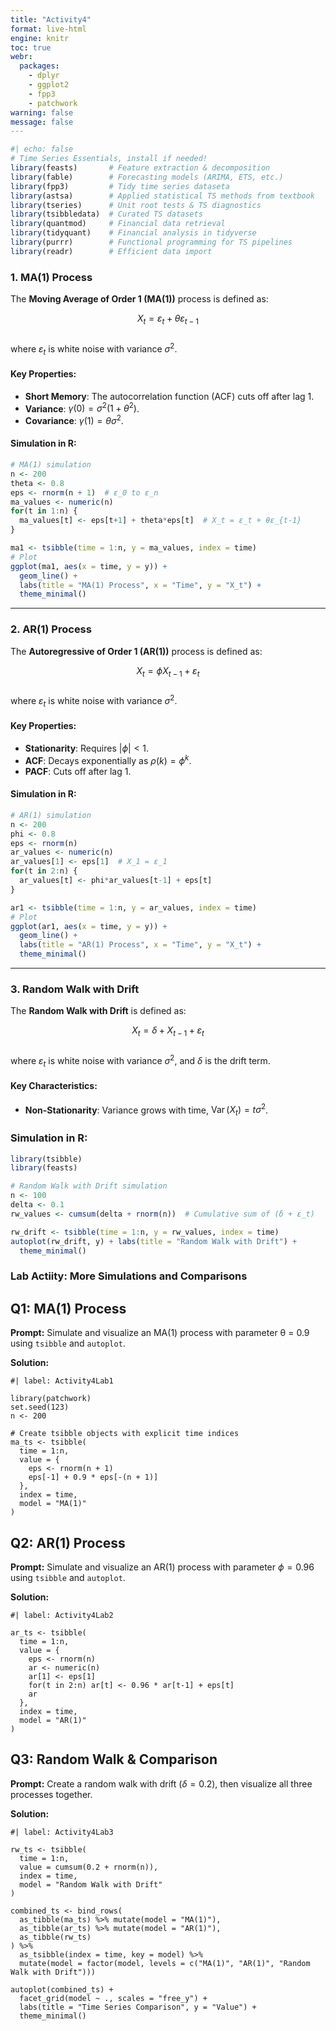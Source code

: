 ```yaml
---
title: "Activity4"
format: live-html
engine: knitr
toc: true
webr:
  packages:
    - dplyr
    - ggplot2
    - fpp3
    - patchwork
warning: false
message: false
---
```


```r
#| echo: false
# Time Series Essentials, install if needed!
library(feasts)       # Feature extraction & decomposition
library(fable)        # Forecasting models (ARIMA, ETS, etc.)
library(fpp3)         # Tidy time series dataseta
library(astsa)        # Applied statistical TS methods from textbook
library(tseries)      # Unit root tests & TS diagnostics
library(tsibbledata)  # Curated TS datasets
library(quantmod)     # Financial data retrieval
library(tidyquant)    # Financial analysis in tidyverse
library(purrr)        # Functional programming for TS pipelines
library(readr)        # Efficient data import
```

### 1. MA(1) Process  

The **Moving Average of Order 1 (MA(1))** process is defined as:  

$$
X_t = \varepsilon_t + \theta \varepsilon_{t-1}
$$  
where $\varepsilon_t$ is white noise with variance $\sigma^2$.

#### Key Properties:  

- **Short Memory**: The autocorrelation function (ACF) cuts off after lag 1.  
- **Variance**: $\gamma(0) = \sigma^2(1 + \theta^2)$.  
- **Covariance**: $\gamma(1) = \theta \sigma^2$.  

#### Simulation in R:  

```r
# MA(1) simulation
n <- 200
theta <- 0.8
eps <- rnorm(n + 1)  # ε_0 to ε_n
ma_values <- numeric(n)
for(t in 1:n) {
  ma_values[t] <- eps[t+1] + theta*eps[t]  # X_t = ε_t + θε_{t-1}
}

ma1 <- tsibble(time = 1:n, y = ma_values, index = time)
# Plot
ggplot(ma1, aes(x = time, y = y)) +
  geom_line() +
  labs(title = "MA(1) Process", x = "Time", y = "X_t") +
  theme_minimal()
```

---

### 2. AR(1) Process  

The **Autoregressive of Order 1 (AR(1))** process is defined as:  

$$
X_t = \phi X_{t-1} + \varepsilon_t
$$  
where $\varepsilon_t$ is white noise with variance $\sigma^2$.

#### Key Properties:  

- **Stationarity**: Requires $|\phi| < 1$.  
- **ACF**: Decays exponentially as $\rho(k) = \phi^k$.  
- **PACF**: Cuts off after lag 1.  

#### Simulation in R:  

```r
# AR(1) simulation
n <- 200
phi <- 0.8
eps <- rnorm(n)
ar_values <- numeric(n)
ar_values[1] <- eps[1]  # X_1 = ε_1
for(t in 2:n) {
  ar_values[t] <- phi*ar_values[t-1] + eps[t]
}

ar1 <- tsibble(time = 1:n, y = ar_values, index = time)
# Plot
ggplot(ar1, aes(x = time, y = y)) +
  geom_line() +
  labs(title = "AR(1) Process", x = "Time", y = "X_t") +
  theme_minimal()
```

---

### 3. Random Walk with Drift  

The **Random Walk with Drift** is defined as:  

$$
X_t = \delta + X_{t-1} + \varepsilon_t
$$  
where $\varepsilon_t$ is white noise with variance $\sigma^2$, and $\delta$ is the drift term.

#### Key Characteristics:  

- **Non-Stationarity**: Variance grows with time, $\operatorname{Var}(X_t) = t \sigma^2$.  

### Simulation in R:  

```r
library(tsibble)
library(feasts)

# Random Walk with Drift simulation
n <- 100
delta <- 0.1
rw_values <- cumsum(delta + rnorm(n))  # Cumulative sum of (δ + ε_t)

rw_drift <- tsibble(time = 1:n, y = rw_values, index = time)
autoplot(rw_drift, y) + labs(title = "Random Walk with Drift") +
  theme_minimal()
```


### Lab Actiity: More Simulations and Comparisons

## Q1: MA(1) Process  

**Prompt:** Simulate and visualize an MA(1) process with parameter θ = 0.9 using `tsibble` and `autoplot`.

**Solution:**


```webr
#| label: Activity4Lab1

library(patchwork)  
set.seed(123)
n <- 200

# Create tsibble objects with explicit time indices
ma_ts <- tsibble(
  time = 1:n,
  value = {
    eps <- rnorm(n + 1)
    eps[-1] + 0.9 * eps[-(n + 1)]
  },
  index = time,
  model = "MA(1)"
)
```


## Q2: AR(1) Process  

**Prompt:** Simulate and visualize an AR(1) process with parameter  $\phi=0.96$ using `tsibble` and `autoplot`.

**Solution:**


```webr
#| label: Activity4Lab2

ar_ts <- tsibble(
  time = 1:n,
  value = {
    eps <- rnorm(n)
    ar <- numeric(n)
    ar[1] <- eps[1]
    for(t in 2:n) ar[t] <- 0.96 * ar[t-1] + eps[t]
    ar
  },
  index = time,
  model = "AR(1)"
)
```


## Q3: Random Walk & Comparison

**Prompt:** Create a random walk with drift $(\delta = 0.2)$, then visualize all three processes together.


**Solution:**


```webr
#| label: Activity4Lab3

rw_ts <- tsibble(
  time = 1:n,
  value = cumsum(0.2 + rnorm(n)),
  index = time,
  model = "Random Walk with Drift"
)

combined_ts <- bind_rows(
  as_tibble(ma_ts) %>% mutate(model = "MA(1)"),
  as_tibble(ar_ts) %>% mutate(model = "AR(1)"),
  as_tibble(rw_ts)
) %>% 
  as_tsibble(index = time, key = model) %>% 
  mutate(model = factor(model, levels = c("MA(1)", "AR(1)", "Random Walk with Drift")))

autoplot(combined_ts) +
  facet_grid(model ~ ., scales = "free_y") +
  labs(title = "Time Series Comparison", y = "Value") +
  theme_minimal()
```




